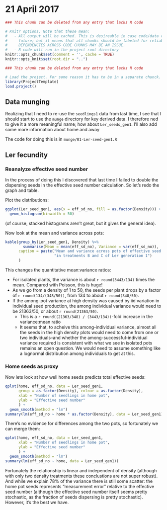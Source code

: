 # 21 April 2017

```r
### This chunk can be deleted from any entry that lacks R code

# Knitr options. Note that these mean:
#   - All output will be cached. This is desireable in case code/data changes in the 
#     future; but it means that all chunks should be labeled for reliable behavior. 
#     DEPENDENCIES ACROSS CODE CHUNKS MAY BE AN ISSUE.
#   - R code will run in the project root directory
knitr::opts_chunk$set(comment = '', cache = TRUE)
knitr::opts_knit$set(root.dir = "..")
```
```r
### This chunk can be deleted from any entry that lacks R code

# Load the project. For some reason it has to be in a separate chunck.
library(ProjectTemplate)
load.project()
```

## Data munging
Realizing that I need to re-use the `seedlings1` data from last time, I see that I should start to use the `munge` directory for key derived data. I therefore ned to give it a more meaningful name; how about `Ler_seeds_gen1`. I'll also add some more information about home and away

The code for doing this is in `munge/01-Ler-seed-gen1.R`

## Ler fecundity
### Reanalyze effective seed number

In the process of doing this I discovered that last time I failed to double the dispersing seeds in the effective seed number calculation. So let's redo the graph and table.

Plot the distributions:
```r
ggplot(Ler_seed_gen1, aes(x = eff_sd_no, fill = as.factor(Density))) + 
  geom_histogram(binwidth = 50)
```

(of course, stacked histograms aren't great, but it gives the general idea).

Now look at the mean and variance across pots:
```r
kable(group_by(Ler_seed_gen1, Density) %>% 
        summarise(Mean = mean(eff_sd_no), Variance = var(eff_sd_no)),
      caption = paste("Mean and variance across pots of effective seed number",
                      "in treatments B and C of Ler generation 1")
      )
```

This changes the quantitative mean:variance ratios:

- For isolated plants, the variance is about `r round(3443/134)` times the mean. Compared with Poisson, this is huge!
- As we go from a density of 1 to 50, the seeds per plant drops by a factor of `r round(134/(348/50))`, from 134 to about `r round(348/50)`.
- If the among-pot variance at high density was caused by iid variation in individual seed production, the among individual variance would need to be 21363/50, or about `r round(21363/50)`. 
    - This is a `r round((21363/348) / (3443/134))`-fold increase in the variance:mean ratio
    - It seems that, to acheive this among-individual variance, almost all the seeds in the high density plots would need to come from one or two individuals--and whether the among-successful-individual variance required is consistent with what we see in isolated pots remains an open question. We would need to assume something like a lognormal distribution among individuals to get at this.

### Home seeds as proxy
Now lets look at how well home seeds predicts total effective seeds:
```r
qplot(home, eff_sd_no, data = Ler_seed_gen1, 
      group = as.factor(Density), colour = as.factor(Density),
      xlab = "Number of seedlings in home pot", 
      ylab = "Effective seed number"
      ) + 
  geom_smooth(method = "lm")
summary(lm(eff_sd_no ~ home * as.factor(Density), data = Ler_seed_gen1))
```

There's no evidence for differences among the two pots, so fortunately we can merge them:
```r
qplot(home, eff_sd_no, data = Ler_seed_gen1, 
      xlab = "Number of seedlings in home pot", 
      ylab = "Effective seed number"
      ) + 
  geom_smooth(method = "lm")
summary(lm(eff_sd_no ~ home, data = Ler_seed_gen1))
```

Fortunately the relationship is linear and independent of density (although with only two density treatments these conclustions are not super robust). And while we explain 78% of the variance there is still some scatter: the home pot seeds represents "measurement error" relative to the effective seed number (although the effective seed number itself seems pretty stochastic, as the fraction of seeds dispersing is pretty stochastic). However, it's the best we have.

